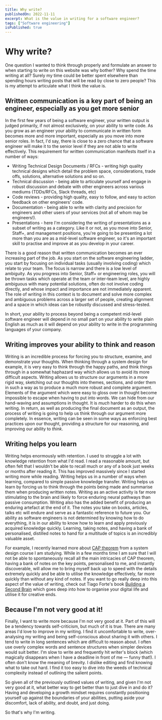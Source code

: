 ```yaml
---
title: Why write?
publishedOn: 2022-11-11
excerpt: What is the value in writing for a software engineer?
tags: ["Software engineering"]
isPublished: true
---
```



<Meta
  title="Why write?"
  description="What is the value in writing for a software engineer?"
/>

# Why write?

<PublishDate datestring="2022-11-15" />

One question I wanted to think through properly and formulate an answer to when starting to write on this website was why bother? Why spend the time writing at all? Surely my time could be better spent elsewhere than spending hours writing posts that will be read by close to zero people? This is my attempt to articulate what I think the value is.

## Written communication is a key part of being an engineer, especially as you get more senior

In the first few years of being a software engineer, your written output is judged primarily, if not almost exclusively, on your ability to write code. As you grow as an engineer your ability to communicate in written form becomes more and more important, especially as you move into more senior roles. In fact, I'd say, there is close to a zero chance that a software engineer will make it to the senior level if they are not able to write effectively. This requirement for written communication manifests itself in a number of ways:

- Writing Technical Design Documents / RFCs - writing high quality technical designs which detail the problem space, considerations, trade offs, solutions, alternative solutions and so on.
- Technical discussion - being able to articulate yourself and engage in robust discussion and debate with other engineers across various mediums (TDDs/RFCs, Slack threads, etc)
- Code reviews - providing high quality, easy to follow, and easy to action feedback on other engineers' code.
- Documentation - being able to write with clarity and precision for engineers and other users of your services (not all of whom may be engineers!).
- Presentations - here I'm considering the writing of presentations as a subset of writing as a category. Like it or not, as you move into Senior, Staff+, and management positions, you're going to be presenting a lot more than you are as a mid-level software engineer, so it's an important skill to practise and improve at as you develop in your career.

There is a good reason that written communication becomes an ever increasing part of the job. As you start on the software engineering ladder, you start by focusing on individual tasks (usually involving coding) which relate to your team. The focus is narrow and there is a low level of ambiguity. As you progress into Senior, Staff+ or engineering roles, you will be thrown tasks which operate at the team or inter-team level, are highly ambiguous with many potential solutions, often do not involve coding directly, and whose impact and importance are not immediately apparent. The role of writing in this context is to document and solve more complex and ambiguous problems across a larger set of people, creating alignment and a space in which ideas can be robustly discussed and stress-tested.

In short, your ability to process beyond being a competent mid-level software engineer will depend in no small part on your ability to write plain English as much as it will depend on your ability to write in the programming languages of your company.

## Writing improves your ability to think and reason

Writing is an incredible process for forcing you to structure, examine, and demonstrate your thoughts. When thinking through a system design for example, it is very easy to think through the happy paths, and think things through in a somewhat haphazard way which allows us to avoid its more difficult aspects. Writing allows us to structure our arguments in a more rigid way, sketching out our thoughts into themes, sections, and order them in such a way as to produce a much more robust and complete argument. Elements of the argument which were easy to gloss over in thought become impossible to escape when having to put into words. We can hide from our hand-waving and assumptions in thought. It is _much_ harder to do this when writing. In return, as well as producing the final document as an output, the process of writing is going to help us think through our argument more completely. In essence, writing can be seen in some ways as enforcing best practices upon our thought, providing a structure for our reasoning, and improving our ability to _think_.

## Writing helps you learn

Writing helps enormously with retention. I used to struggle a lot with knowledge retention from what I'd read. I read a reasonable amount, but often felt that I wouldn't be able to recall much or any of a book just weeks or months after reading it. This has improved massively since I started writing more while reading. Writing helps us in a number of ways when learning, compared to simple passive knowledge transfer. Writing helps us learn by forcing us to think through the points being made and summarise them when producing written notes. Writing as an active activity is far more stimulating to the brain and likely to force enduring neural pathways than passive consumption. Writing also has the added benefit of producing an enduring artefact at the end of it. The notes you take on books, articles, talks etc will endure and serve as a fantastic reference to future you. Our ability as software engineers is not determined by knowing how to do everything, it is in our ability to know how to learn and apply previously acquired knowledge quickly. Learning, taking notes, and having a bank of personalised, distilled notes to hand for a multitude of topics is an incredibly valuable asset.

For example, I recently learned more about [CAP theorem](https://mwhittaker.github.io/blog/an_illustrated_proof_of_the_cap_theorem/) from a system design course I am studying. While in a few months time I am sure that I will not be able to spontaneously recall all the main intricacies of CAP theorem, having a bank of notes on the key points, personalised to me, and instantly discoverable, will allow me to bring myself back up to speed with the details extremely quickly and be able to utilise the knowledge effectively, far more quickly than without any kind of notes. If you want to go really deep into this aspect of the value of writing, check out Tiago Forte's book [Building a Second Brain](https://www.amazon.co.uk/Building-Second-Brain-Organise-Potential/dp/1800812213) which goes deep into how to organise your digital life and utilise it for creative ends.

## Because I'm not very good at it!

Finally, I want to write more because I'm not very good at it. Part of this will be a tendency towards self-criticism, but much of it is true. There are many areas I'd love to improve in my writing. I find it uncomfortable to write, over-analysing my writing and being self-conscious about sharing it with others. I tend to write in long sentences which are difficult to reason about. I often use overly complex words and sentence structures when simpler devices would suit better. I'm slow to write and frequently hit writer's block (which magically disappears when I have a deadline in front of me — funny that!). I often don't know the meaning of brevity. I dislike editing and find knowing what to take out hard. I find it too easy to dive into the weeds of technical complexity instead of outlining the salient points.

So given all of the previously outlined values of writing, and given I'm not very good at it, what better way to get better than to just dive in and do it? Having and developing a growth mindset requires constantly positioning yourself up against the boundaries of your abilities, putting aside your discomfort, lack of ability, and doubt, and just doing.

So that's why I'm writing.

